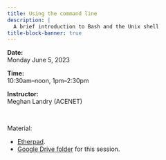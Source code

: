 ```yaml
---
title: Using the command line
description: |
  A brief introduction to Bash and the Unix shell
title-block-banner: true
---
```


:::{.topdef}

**Date:** \
Monday June 5, 2023

**Time:** \
10:30am–noon, 1pm–2:30pm

**Instructor:** \
Meghan Landry (ACENET)

:::
<br>

:::{.topinline}

Material:

- [Etherpad](https://etherpad.wikimedia.org/p/Wy2XcLdS9pgIkg-_p_ZZ).
- [Google Drive folder](https://drive.google.com/drive/folders/1nh_HX355H11xcmHf9EWcaimhtGWzNLsG) for this session.

:::
